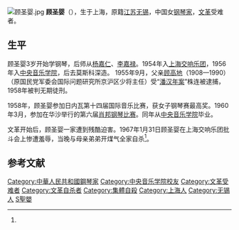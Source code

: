 [[File:顾圣婴.jpg|thumb]]
'''顾圣婴'''（{{bd|1937年|7月2日|1967年|1月31日|catIdx=Gu顾}}），生于上海，原籍[[江苏|江苏]][[无锡|无锡]]，中国女[[钢琴家|钢琴家]]，[[文革|文革]]受难者。

== 生平 ==
顾圣婴3岁开始学钢琴，后师从[[杨嘉仁|杨嘉仁]]、[[李嘉禄|李嘉禄]]。1954年入[[上海交响乐团|上海交响乐团]]，1956年入[[中央音乐学院|中央音乐学院]]，后去莫斯科深造。 1955年9月，父亲[[顾高地|顾高地]]（1908—1990）（原国民党军委会国际问题研究所京沪区少将主任）受“[[潘汉年|潘汉年案]]”株连被逮捕，1958年被判无期徒刑。

1958年，顾圣婴参加日内瓦第十四届国际音乐比赛，获女子钢琴赛最高奖。1960年3月，参加在华沙举行的第六届[[肖邦钢琴比赛|肖邦钢琴比赛]]。同年从[[中央音乐学院|中央音乐学院]]毕业。

文革开始后，顾圣婴一家遭到残酷迫害。1967年1月31日顾圣婴在上海交响乐团批斗会上惨遭羞辱，当晚与母亲弟弟开煤气全家自杀<ref name="王友琴"/>。

== 参考文献 ==
{{Reflist|30em|refs=
<ref name="王友琴">{{cite web | url = https://web.archive.org/web/20110817184142/http://humanities.uchicago.edu/faculty/ywang/history/LuHongEng.htm | title = 陆洪恩之死 | author = 王友琴 | language = zh | publisher = uchicago.edu | date = 2001 | accessdate = 2020-09-02}}</ref>
}}
{{Authority control}}

{{DEFAULTSORT:G顧聖嬰}}
[[Category:中華人民共和國鋼琴家|Category:中華人民共和國鋼琴家]]
[[Category:中央音乐学院校友|Category:中央音乐学院校友]]
[[Category:文革受难者|Category:文革受难者]]
[[Category:文革自杀者|Category:文革自杀者]]
[[Category:集體自殺|Category:集體自殺]]
[[Category:上海人|Category:上海人]]
[[Category:无锡人|Category:无锡人]]
[[Category:顾姓|S聖嬰]]